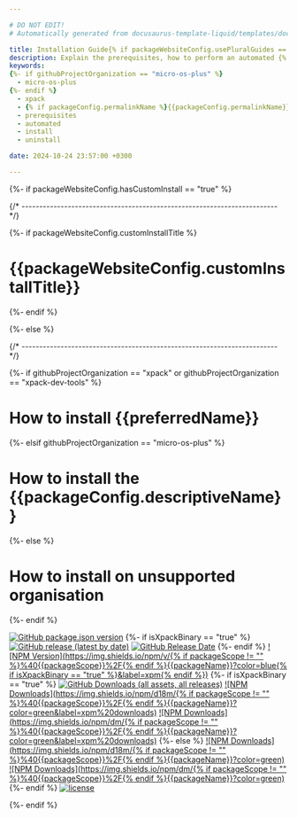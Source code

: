 ```yaml
---

# DO NOT EDIT!
# Automatically generated from docusaurus-template-liquid/templates/docusaurus.

title: Installation Guide{% if packageWebsiteConfig.usePluralGuides == "true" %}s{% endif %}
description: Explain the prerequisites, how to perform an automated {% if isXpackBinary == "true" %}or manual {% endif %}installation, how to uninstall{% if isXpackBinary == "true" %}, and the folder structures{% endif %}.
keywords:
{%- if githubProjectOrganization == "micro-os-plus" %}
  - micro-os-plus
{%- endif %}
  - xpack
  - {% if packageConfig.permalinkName %}{{packageConfig.permalinkName}}{% else %}{{packageName}}{% endif %}
  - prerequisites
  - automated
  - install
  - uninstall

date: 2024-10-24 23:57:00 +0300

---
```


{%- if packageWebsiteConfig.hasCustomInstall == "true" %}


{/* ------------------------------------------------------------------------ */}

{%- if packageWebsiteConfig.customInstallTitle %}

# {{packageWebsiteConfig.customInstallTitle}}

{%- endif %}

<ProjectContent />

{%- else %}


{/* ------------------------------------------------------------------------ */}

{%- if githubProjectOrganization == "xpack" or githubProjectOrganization == "xpack-dev-tools" %}

# How to install {{preferredName}}

{%- elsif githubProjectOrganization == "micro-os-plus" %}

# How to install the {{packageConfig.descriptiveName}}

{%- else %}

# How to install on unsupported organisation

{%- endif %}

[![GitHub package.json version](https://img.shields.io/github/package-json/v/{{githubProjectOrganization}}/{{githubProjectName}}?color=blue)](https://github.com/{{githubProjectOrganization}}/{{githubProjectName}}/blob/{{branchMain}}/package.json)
{%- if isXpackBinary == "true" %}
[![GitHub release (latest by date)](https://img.shields.io/github/v/release/{{githubProjectOrganization}}/{{githubProjectName}}?color=blue)](https://github.com/{{githubProjectOrganization}}/{{githubProjectName}}/releases)
[![GitHub Release Date](https://img.shields.io/github/release-date/{{githubProjectOrganization}}/{{githubProjectName}})](https://github.com/{{githubProjectOrganization}}/{{githubProjectName}}/releases)
{%- endif %}
[![NPM Version](https://img.shields.io/npm/v/{% if packageScope != "" %}%40{{packageScope}}%2F{% endif %}{{packageName}}?color=blue{% if isXpackBinary == "true" %}&label=xpm{% endif %})](https://www.npmjs.com/package/{{packageScopedName}}/)
{%- if isXpackBinary == "true" %}
[![GitHub Downloads (all assets, all releases)](https://img.shields.io/github/downloads/{{githubProjectOrganization}}/{{githubProjectName}}/total)](https://somsubhra.github.io/github-release-stats/?username={{githubProjectOrganization}}&repository={{githubProjectName}})
[![NPM Downloads](https://img.shields.io/npm/d18m/{% if packageScope != "" %}%40{{packageScope}}%2F{% endif %}{{packageName}}?color=green&label=xpm%20downloads)](https://www.npmjs.com/package/{{packageScopedName}}/)
[![NPM Downloads](https://img.shields.io/npm/dm/{% if packageScope != "" %}%40{{packageScope}}%2F{% endif %}{{packageName}}?color=green&label=xpm%20downloads)](https://www.npmjs.com/package/{{packageScopedName}}/)
{%- else %}
[![NPM Downloads](https://img.shields.io/npm/d18m/{% if packageScope != "" %}%40{{packageScope}}%2F{% endif %}{{packageName}}?color=green)](https://www.npmjs.com/package/{{packageScopedName}}/)
[![NPM Downloads](https://img.shields.io/npm/dm/{% if packageScope != "" %}%40{{packageScope}}%2F{% endif %}{{packageName}}?color=green)](https://www.npmjs.com/package/{{packageScopedName}}/)
{%- endif %}
[![license](https://img.shields.io/github/license/{{githubProjectOrganization}}/{{githubProjectName}})](https://github.com/{{githubProjectOrganization}}/{{githubProjectName}}/blob/{{branchMain}}/LICENSE)

<CommonContent />

{%- endif %}
